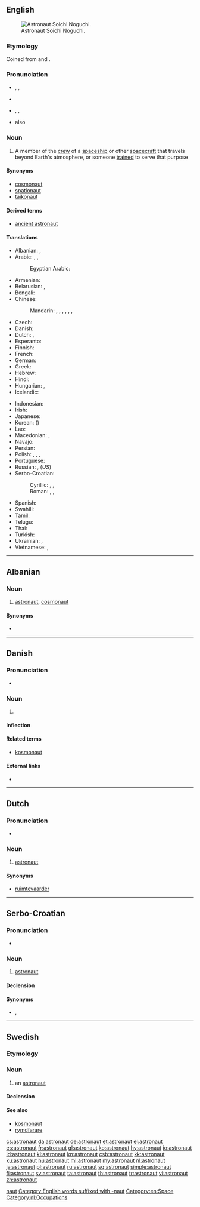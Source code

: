 {{also|Astronaut}}
==English==
{{wikipedia}}
[[Image:Soichi 20Noguchi em 20alta.jpg|thumb|right|Astronaut Soichi Noguchi.]]

===Etymology===
Coined from {{etyl|grc}} {{term|ἄστρον|sc=polytonic|tr=ástron||star|lang=grc}} and {{term|ναύτης|sc=polytonic|tr=naútēs||sailor|lang=grc}}.

===Pronunciation===
* {{a|Canada|US}} {{enPR|ăs'trənôt"}}, {{IPA|/ˈæstrəˌnɑt/}}, {{X-SAMPA|/"{str@%nAt/}}
* {{audio|en-ca-astronaut.ogg|Audio (CA)}}
* {{a|UK}}  {{enPR|ăs'trənôt"}}, {{IPA|/ˈæstɹəˌnɔːt/}}, {{X-SAMPA|/"{str@%nO:t/}}
* {{a|US}} also {{IPA|/ˈæstrəˌnɒ:t/}}

===Noun===
{{en-noun}}

# A member of the [[crew]] of a [[spaceship]] or other [[spacecraft]] that travels beyond Earth's atmosphere, or someone [[trained]] to serve that purpose

====Synonyms====
* [[cosmonaut]]
* [[spationaut]]
* [[taikonaut]]

====Derived terms====
* [[ancient astronaut]]

====Translations====
{{trans-top|member of the crew of a spaceship or other spacecraft, or someone trained for that purpose}}
* Albanian: {{t+|sq|astronaut}}, {{t-|sq|kosmonaut}}
* Arabic: {{t-|ar|رجل فضاء|m|tr=rájul faḍāʾ}},  {{t-|ar|رائد فضاء|m|tr=rāʾid faḍāʾ}},  {{t-|ar|ملاح فضائي|m|tr=mallāḥ faḍāʾiyy}}
*: Egyptian Arabic: {{tø|arz|رائد فضاء|m|tr=rāʾed faḍāʾ|sc=Arab}}
* Armenian: {{t-|hy|աստղագնաց|tr=astġagnac'}}
* Belarusian: {{t-|be|касманаўт|m|tr=kasmanáŭt|sc=Cyrl}}, {{t-|be|астранаўт|m|tr=astranáŭt|sc=Cyrl}}
* Bengali: {{t-|bn|নভোচারী|tr=nâbhocari|sc=Beng}}
* Chinese:
*: Mandarin: {{t+|cmn|太空人|tr=tàikōngrén|sc=Hani}},  {{t|cmn|宇航員|sc=Hani}},  {{t|cmn|宇航员|tr=yǔhángyuán|sc=Hani}},  {{t|cmn|航天員|sc=Hani}},  {{t|cmn|航天员|tr=hángtiānyuán|sc=Hani}},  {{t|cmn|宇宙飛行員|sc=Hani}},  {{t|cmn|宇宙飞行员|tr=yǔzhòu fēixíngyuán|sc=Hani}}
* Czech: {{t+|cs|kosmonaut|m}}
* Danish: {{t+|da|astronaut}}
* Dutch: {{t+|nl|ruimtevaarder|m}}, {{t+|nl|astronaut|m}}
* Esperanto: {{t-|eo|kosmonaŭto}}
* Finnish: {{t+|fi|astronautti}}
* French: {{t+|fr|astronaute|m}}
* German: {{t+|de|Astronaut|m}}
* Greek: {{t+|el|αστροναύτης|m|tr=astronáftis}}
* Hebrew: {{t-|he|טייס חלל|m|tr=tayás halál}}
* Hindi: {{t-|hi|अंतरिक्ष यात्री|tr=antarikṣ yātrī}}
* Hungarian: {{t+|hu|űrhajós}}, {{t-|hu|asztronauta}}
* Icelandic: {{t+|is|geimfari|m}}
{{trans-mid}}
* Indonesian: {{t+|id|astronot}}
* Irish: {{t-|ga|spásaire|m}}
* Japanese: {{t+|ja|宇宙飛行士|tr=うちゅうひこうし, uchū-hikōshi}}
* Korean: {{t+|ko|우주비행사|tr=uju-bihaengsa|sc=Hang}} ({{t+|ko|宇宙飛行士|sc=Hani}})
* Lao: {{t-|lo|ນັກອາວະກາດ|sc=Laoo}}
* Macedonian: {{t-|mk|космонаут|m|tr=kosmonáut|sc=Cyrl}}, {{t-|mk|астронаут|m|tr=astronáut|sc=Cyrl}}
* Navajo: {{tø|nv|wótáahgoo ałnaaʼáłtʼahiʼ‎‎}}
* Persian: {{t+|fa|فضانورد|tr=fazâ-navard}}
* Polish: {{t+|pl|astronauta|m}}, {{t-|pl|astronautka|f}}, {{t-|pl|kosmonauta|m}}, {{t+|pl|kosmonautka|f}}
* Portuguese: {{t+|pt|astronauta|m|f}}
* Russian: {{t+|ru|космонавт|m|tr=kosmonávt}}, {{t+|ru|астронавт|m|tr=astronávt}} (''US'')
* Serbo-Croatian:
*: Cyrillic: {{t-|sh|астронаут|m|alt=астрона̀ут|sc=Cyrl}}, {{t-|sh|козмонаут|m|alt=козмона̀ут|sc=Cyrl}}, {{t-|sh|космонаут|m|alt=космона̀ут|sc=Cyrl}}
*: Roman: {{t-|sh|astronaut|m|alt=astronàut}}, {{t-|sh|kozmonaut|m|alt=kozmonàut}}, {{t-|sh|kosmonaut|m|alt=kosmonàut}}
* Spanish: {{t+|es|astronauta|m|f}}
* Swahili: {{t+|sw|mwanaanga}}
* Tamil: {{t-|ta|விண்ணோடி}}
* Telugu: {{t+|te|వ్యోమగామి|tr=wyoomagaami}}
* Thai: {{t-|th|นักบินอวกาศ|tr=nákbinawakaad}}
* Turkish: {{t+|tr|astronot}}
* Ukrainian: {{t-|uk|космонавт|m|tr=kosmonávt|sc=Cyrl}}, {{t+|uk|астронавт|m|tr=astronávt|sc=Cyrl}}
* Vietnamese: {{t-|vi|nhà du hành vũ trụ}},  {{t-|vi|phi hành gia}}
{{trans-bottom}}

[[Category:English words prefixed with astro-|naut]]
[[Category:English words suffixed with -naut]]
[[Category:en:Space]]

----

==Albanian==

===Noun===
{{head|sq|noun}}

# [[#English|astronaut]], [[cosmonaut]]

====Synonyms====
* {{l|sq|kosmonaut}}

----

==Danish==

===Pronunciation===
* {{IPA|/astronavt/|[asd̥ʁoˈnɑwˀd̥]|lang=da}}

===Noun===
{{da-noun|en|er}}

# {{l/en|astronaut}}

====Inflection====
{{da-noun-infl|en|er}}

====Related terms====
* [[kosmonaut]]

====External links====
* {{pedialite|lang=da}}

----

==Dutch==

===Pronunciation===
* {{audio|Nl-astronaut.ogg|Audio}}

===Noun===
{{nl-noun|m|astronauten|astronautje}}

# [[#English|astronaut]]

====Synonyms====
* [[ruimtevaarder]]

[[Category:nl:Occupations]]

----

==Serbo-Croatian==

===Pronunciation===
* {{IPA|/astronǎut/|lang=sh}}

===Noun===
{{sh-noun|g=m|head=astronàut|r|астронаут|астрона̀ут}}

# [[#English|astronaut]]

====Declension====
{{sh-decl-noun
|astronaut|astronauti
|astronauta|astronauta
|astronautu|astronautima
|astronauta|astronaute
|astronaute|astronauti
|astronautu|astronautima
|astronautom|astronautima
}}

====Synonyms====
* {{sense|astronaut}} {{l|sh|kozmonaut|kozmonàut}}, {{l|sh|kosmonaut|kosmonàut}}

----

==Swedish==

===Etymology===
{{confix|astro|naut|lang=sv}}

===Noun===
{{sv-noun|g=c}}

# an [[#English|astronaut]]

====Declension====
{{sv-noun-reg-er}}

====See also====
* [[kosmonaut]]
* [[rymdfarare]]

[[cs:astronaut]]
[[da:astronaut]]
[[de:astronaut]]
[[et:astronaut]]
[[el:astronaut]]
[[es:astronaut]]
[[fr:astronaut]]
[[gl:astronaut]]
[[ko:astronaut]]
[[hy:astronaut]]
[[io:astronaut]]
[[id:astronaut]]
[[kl:astronaut]]
[[kn:astronaut]]
[[csb:astronaut]]
[[kk:astronaut]]
[[ku:astronaut]]
[[hu:astronaut]]
[[ml:astronaut]]
[[my:astronaut]]
[[nl:astronaut]]
[[ja:astronaut]]
[[pl:astronaut]]
[[ru:astronaut]]
[[sq:astronaut]]
[[simple:astronaut]]
[[fi:astronaut]]
[[sv:astronaut]]
[[ta:astronaut]]
[[th:astronaut]]
[[tr:astronaut]]
[[vi:astronaut]]
[[zh:astronaut]]